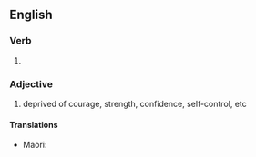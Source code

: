 ==English==

===Verb===
{{head|en|verb form}}

# {{en-past of|unnerve}}

===Adjective===
{{en-adj}}
# deprived of courage, strength, confidence, self-control, etc

====Translations====
{{trans-top|deprived of courage, strength, confidence, self-control, etc}}
{{trans-mid}}
* Maori: {{t|mi|māngi}}
{{trans-bottom}}